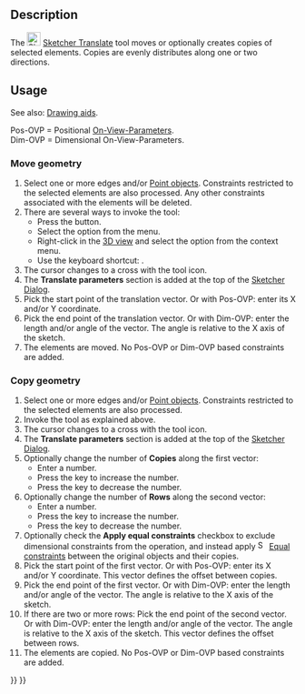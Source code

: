 <languages/>
<translate>

<!--T:1-->
{{Docnav
|[[Sketcher_SelectVerticalAxis|Select vertical axis]]
|[[Sketcher_Rotate|Polar transform]]
|[[Sketcher_Workbench|Sketcher]]
|IconL=Sketcher_SelectVerticalAxis.svg
|IconR=Sketcher_Rotate.svg
|IconC=Workbench_Sketcher.svg
}}

<!--T:2-->
{{GuiCommand
|Name=Sketcher Translate
|MenuLocation=Sketch → Sketcher tools → Array transform
|Workbenches=[[Sketcher_Workbench|Sketcher]]
|Shortcut={{KEY|W}}
|Version=1.0
|SeeAlso=
}}

==Description== <!--T:3-->

<!--T:4-->
The [[Image:Sketcher_Translate.svg|24px]] [[Sketcher_Translate|Sketcher Translate]] tool moves or optionally creates copies of selected elements. Copies are evenly distributes along one or two directions.

==Usage== <!--T:5-->

<!--T:6-->
See also: [[Sketcher_Workbench#Drawing_aids|Drawing aids]].

<!--T:7-->
Pos-OVP = Positional [[Sketcher_Preferences#General|On-View-Parameters]].<br>
Dim-OVP = Dimensional On-View-Parameters.

===Move geometry=== <!--T:8-->

<!--T:9-->
# Select one or more edges and/or [[Sketcher_CreatePoint|Point objects]]. Constraints restricted to the selected elements are also processed. Any other constraints associated with the elements will be deleted.
# There are several ways to invoke the tool:
#* Press the {{Button|[[Image:Sketcher_Translate.svg|16px]] [[Sketcher_Translate|Array transform]]}} button.
#* Select the {{MenuCommand|Sketch → Sketcher tools → [[Image:Sketcher_Translate.svg|16px]] Array transform}} option from the menu.
#* Right-click in the [[3D_view|3D view]] and select the {{MenuCommand|[[Image:Sketcher_Translate.svg|16px]] Array transform}} option from the context menu.
#* Use the keyboard shortcut: {{KEY|W}}.
# The cursor changes to a cross with the tool icon.
# The '''Translate parameters''' section is added at the top of the [[Sketcher_Dialog|Sketcher Dialog]].
# Pick the start point of the translation vector. Or with Pos-OVP: enter its X and/or Y coordinate.
# Pick the end point of the translation vector. Or with Dim-OVP: enter the length and/or angle of the vector. The angle is relative to the X axis of the sketch.
# The elements are moved. No Pos-OVP or Dim-OVP based constraints are added.

===Copy geometry=== <!--T:10-->

<!--T:11-->
# Select one or more edges and/or [[Sketcher_CreatePoint|Point objects]]. Constraints restricted to the selected elements are also processed.
# Invoke the tool as explained above.
# The cursor changes to a cross with the tool icon.
# The '''Translate parameters''' section is added at the top of the [[Sketcher_Dialog|Sketcher Dialog]].
# Optionally change the number of '''Copies''' along the first vector:
#* Enter a number.
#* Press the {{KEY|U}} key to increase the number.
#* Press the {{KEY|J}} key to decrease the number.
# Optionally change the number of '''Rows''' along the second vector:
#* Enter a number.
#* Press the {{KEY|R}} key to increase the number.
#* Press the {{KEY|F}} key to decrease the number.
# Optionally check the '''Apply equal constraints''' checkbox to exclude dimensional constraints from the operation, and instead apply [[Image:Sketcher_ConstrainEqual.svg|16px]] [[Sketcher_ConstrainEqual|Equal constraints]] between the original objects and their copies.
# Pick the start point of the first vector. Or with Pos-OVP: enter its X and/or Y coordinate. This vector defines the offset between copies.
# Pick the end point of the first vector. Or with Dim-OVP: enter the length and/or angle of the vector. The angle is relative to the X axis of the sketch.
# If there are two or more rows: Pick the end point of the second vector. Or with Dim-OVP: enter the length and/or angle of the vector. The angle is relative to the X axis of the sketch. This vector defines the offset between rows.
# The elements are copied. No Pos-OVP or Dim-OVP based constraints are added.


<!--T:12-->
{{Docnav
|[[Sketcher_SelectVerticalAxis|Select vertical axis]]
|[[Sketcher_Rotate|Polar transform]]
|[[Sketcher_Workbench|Sketcher]]
|IconL=Sketcher_SelectVerticalAxis.svg
|IconR=Sketcher_Rotate.svg
|IconC=Workbench_Sketcher.svg
}}

</translate>
{{Sketcher_Tools_navi{{#translation:}}}}
{{Userdocnavi{{#translation:}}}}